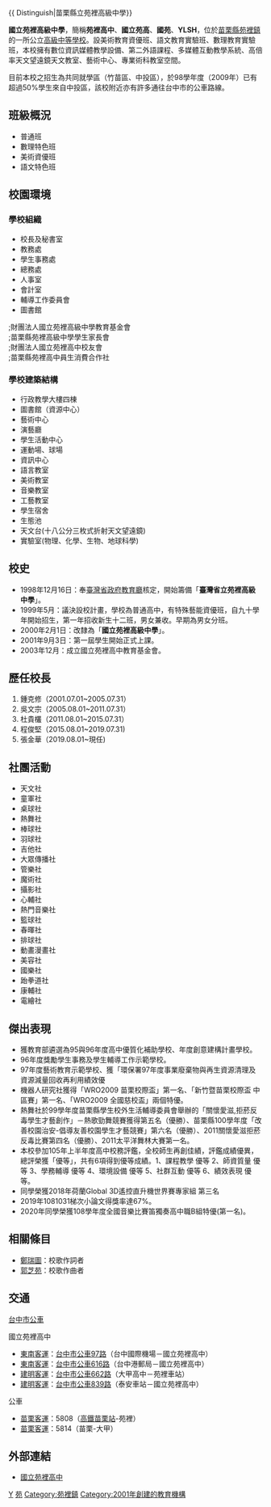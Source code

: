 {{ Distinguish|苗栗縣立苑裡高級中學}}
{{Infobox School
| name = 國立苑裡高級中學
| other_name = National Yuanli Senior High School
| image = File:National Yuanli Senior High School.png
| logo = 
| motto = 誠樸精勤 創新卓越
| established = 2001年
| type = [[普通型高級中等學校|普通型高級中等學校]]
| affiliation = [[教育部國民及學前教育署|教育部國民及學前教育署]]
| district = [[苗栗縣|苗栗縣]][[苑裡鎮|苑裡鎮]]
| grades = 高一至高三
| president = 
| principal = 張金華
| faculty = 
| staff = 
| students = 
| conference = 
| colors = 
| mascot = 
| free_label = 招生性別
| free_text = 男女兼收
| free_label2 = 
| free_text2 = 
| free_label3 = 
| free_text3 = 
| location = 
| address = {{flagicon|TWN}}[[苗栗縣|苗栗縣]][[苑裡鎮|苑裡鎮]]育才街100號
| information = 
| number = +886-037-868-680<br>+886-037-868-399
| website = [http://www.ylsh.mlc.edu.tw/ www.ylsh.mlc.edu.tw]
}}

'''國立苑裡高級中學'''，簡稱'''苑裡高中'''、'''國立苑高'''、'''國苑'''、'''YLSH'''，位於[[苗栗縣|苗栗縣]][[苑裡鎮|苑裡鎮]]的一所公立[[高級中等學校|高級中等學校]]。設美術教育資優班、語文教育實驗班、數理教育實驗班，本校擁有數位資訊媒體教學設備、第二外語課程、多媒體互動教學系統、高倍率天文望遠鏡天文教室、藝術中心、專業術科教室空間。

目前本校之招生為共同就學區（竹苗區、中投區），於98學年度（2009年）已有超過50%學生來自中投區，該校附近亦有許多通往台中市的公車路線。

== 班級概況 ==
*普通班
*數理特色班
*美術資優班
*語文特色班

== 校園環境 ==
===學校組織===
*校長及秘書室
*教務處
*學生事務處
*總務處
*人事室
*會計室
*輔導工作委員會
*圖書館
;;財團法人國立苑裡高級中學教育基金會
;;苗栗縣苑裡高級中學學生家長會
;;財團法人國立苑裡高中校友會
;;苗栗縣苑裡高中員生消費合作社

===學校建築結構===
*行政教學大樓四棟
*圖書館（資源中心）
*藝術中心
*演藝廳
*學生活動中心
*運動場、球場
*資訊中心
*語言教室
*美術教室
*音樂教室
*工藝教室
*學生宿舍
*生態池
*天文台(十八公分三枚式折射天文望遠鏡)
*實驗室(物理、化學、生物、地球科學)

== 校史 ==
*1998年12月16日：奉[[臺灣省政府教育廳|臺灣省政府教育廳]]核定，開始籌備「'''臺灣省立苑裡高級中學'''」。
*1999年5月：議決設校計畫，學校為普通高中，有特殊藝能資優班，自九十學年開始招生，第一年招收新生十二班，男女兼收。早期為男女分班。
*2000年2月1日：改隸為「'''國立苑裡高級中學'''」。
*2001年9月3日：第一屆學生開始正式上課。
*2003年12月：成立國立苑裡高中教育基金會。

== 歷任校長 ==
#鍾克修（2001.07.01~2005.07.31）
#吳文宗（2005.08.01~2011.07.31）
#杜貴欉（2011.08.01~2015.07.31）
#程俊堅（2015.08.01~2019.07.31)
#張金華（2019.08.01~現任)

== 社團活動 ==
*天文社
*童軍社
*桌球社
*熱舞社
*棒球社
*羽球社
*吉他社
*大眾傳播社
*管樂社
*魔術社
*攝影社
*心輔社
*熱門音樂社
*籃球社
*春暉社
*排球社
*動畫漫畫社
*美容社
*國樂社
*跆拳道社
*康輔社
*電繪社

== 傑出表現 ==
*獲教育部遴選為95與96年度高中優質化補助學校、年度創意建構計畫學校。
*96年度獎勵學生事務及學生輔導工作示範學校。
*97年度藝術教育示範學校、獲「環保署97年度事業廢棄物與再生資源清理及資源減量回收再利用績效優
*機器人研究社獲得「WRO2009 苗栗校際盃」第一名、「新竹暨苗栗校際盃 中區賽」第一名、「WRO2009 全國慈校盃」兩個特優。
*熱舞社於99學年度苗栗縣學生校外生活輔導委員會舉辦的「關懷愛滋,拒菸反毒學生才藝創作」－熱歌勁舞競賽獲得第五名（優勝）、苗栗縣100學年度「改善校園治安-倡導友善校園學生才藝競賽」第六名（優勝）、2011關懷愛滋拒菸反毒比賽第四名（優勝）、2011太平洋舞林大賽第一名。
*本校參加105年上半年度高中校務評鑑，全校師生再創佳績，評鑑成績優異，總評榮獲「優等」，共有6項得到優等成績。1、課程教學 優等 2、師資質量 優等 3、學務輔導 優等 4、環境設備 優等 5、社群互動 優等 6、績效表現 優等。
*同學榮獲2018年荷蘭Global 3D遙控直升機世界賽專家組 第三名
*2019年1081031梯次小論文得獎率達67%。
*2020年同學榮獲108學年度全國音樂比賽笛獨奏高中職B組特優(第一名)。

==相關條目==
*[[鄭瑞圖|鄭瑞圖]]：校歌作詞者
*[[郭芝苑|郭芝苑]]：校歌作曲者

==交通==
;[[台中市公車|台中市公車]]
國立苑裡高中
*[[東南客運|東南客運]]：[[台中市公車97路|台中市公車97路]]（台中國際機場－國立苑裡高中）
*[[東南客運|東南客運]]：[[台中市公車616路|台中市公車616路]]（台中港郵局－國立苑裡高中）
*[[建明客運|建明客運]]：[[台中市公車662路|台中市公車662路]]（大甲高中－苑裡車站）
*[[建明客運|建明客運]]：[[台中市公車839路|台中市公車839路]]（泰安車站－國立苑裡高中）

公車
*[[苗栗客運|苗栗客運]]：5808（[[高鐵苗栗站|高鐵苗栗站]]-苑裡）
*[[苗栗客運|苗栗客運]]：5814（苗栗-大甲）

== 外部連結 ==
*[http://www.ylsh.mlc.edu.tw/ 國立苑裡高中]{{Wayback|url=http://www.ylsh.mlc.edu.tw/ |date=20080409214457 }}{{zh-tw}}

{{苗栗縣高級中等學校}}
{{臺灣高中美術資優班}}

[[Category:中華民國國立普通型高級中等學校|Y]]
[[Category:苗栗縣高級中等學校|苑]]
[[Category:苑裡鎮|Category:苑裡鎮]]
[[Category:2001年創建的教育機構|Category:2001年創建的教育機構]]